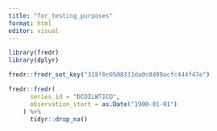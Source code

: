 ```yaml
---
title: "for_testing_purposes"
format: html
editor: visual
---
```


```r
library(fredr)
library(dplyr)

fredr::fredr_set_key("328f0c0508331da0c8d99acfc444f47e")

fredr::fredr(
      series_id = "DCOILWTICO",
      observation_start = as.Date("1900-01-01")
    ) %>% 
      tidyr::drop_na()
```

